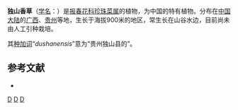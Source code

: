 {{Speciesbox 
| genus = Lysimachia
| species = dushanensis
| authority = F.H.Chen et [[胡启明|C. M. Hu]], 1979
}}
'''独山香草'''（[[学名|学名]]：{{lang|la|''Lysimachia dushanensis''}}）是[[报春花科|报春花科]][[珍珠菜属|珍珠菜属]]的植物，为中国的特有植物。分布在[[中国大陆|中国大陆]]的[[广西|广西]]、[[贵州|贵州]]等地，生长于海拔900米的地区，常生长在山谷水边，目前尚未由人工引种栽培。

其[[种加词|种加词]]“''dushanensis''”意为“贵州独山县的”。

== 参考文献 ==
<div class="references-small">
* {{cite web| url =http://www.bioinfo.cn/db05/KmzwSpecies.php?action=view&id=17559| title =独山香草| work =《中国高等植物数据库全库》| publisher =中国科学院微生物研究所| author =昆明植物研究所| accessdate =2009-02-25| deadurl =yes| archiveurl =https://web.archive.org/web/20160305060443/http://www.bioinfo.cn/db05/KmzwSpecies.php?action=view&id=17559| archivedate =2016-03-05}}
</div>
{{Taxonbar|from=Q15228258}}

[[Category:珍珠菜属|D]]
[[Category:中國特有植物|D]]
[[Category:1979年描述的植物|D]]